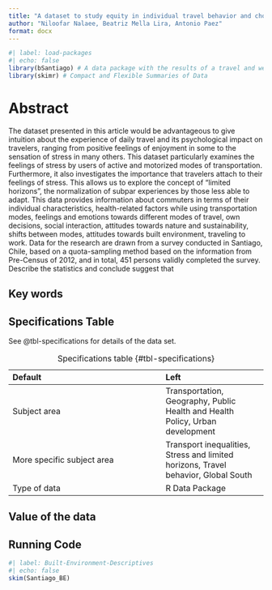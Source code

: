 ```yaml
---
title: "A dataset to study equity in individual travel behavior and choices in Santiago, Chile"
author: "Niloofar Nalaee, Beatriz Mella Lira, Antonio Paez"
format: docx
---
```


```r
#| label: load-packages
#| echo: false
library(bSantiago) # A data package with the results of a travel and well-being survey conducted in Santiago in 2016
library(skimr) # Compact and Flexible Summaries of Data
```

# Abstract

The dataset presented in this article would be advantageous to give intuition about the experience of daily travel and its psychological impact on travelers, ranging from positive feelings of enjoyment in some to the sensation of stress in many others. This dataset particularly examines the feelings of stress by users of active and motorized modes of transportation. Furthermore, it also investigates the importance that travelers attach to their feelings of stress. This allows us to explore the concept of “limited horizons”, the normalization of subpar experiences by those less able to adapt. This data provides information about commuters in terms of their individual characteristics, health-related factors while using transportation modes, feelings and emotions towards different modes of travel, own decisions, social interaction, attitudes towards nature and sustainability, shifts between modes, attitudes towards built environment, traveling to work. Data for the research are drawn from a survey conducted in Santiago, Chile, based on a quota-sampling method based on the information from Pre-Census of 2012, and in total, 451 persons validly completed the survey. Describe the statistics and conclude suggest that

## Key words 

## Specifications Table

See @tbl-specifications for details of the data set.

| Default | Left |
|:--------|:-----|
| Subject area      | Transportation, Geography, Public Health and Health Policy, Urban development   |
| More specific subject area     | Transport inequalities, Stress and limited horizons, Travel behavior, Global South  |
| Type of data       | R Data Package    |

: Specifications table {#tbl-specifications}

## Value of the data 

## Running Code

```r
#| label: Built-Environment-Descriptives
#| echo: false
skim(Santiago_BE)
```


